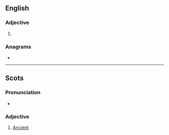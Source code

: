 ==English==

===Adjective===
{{en-adj|er|more}}

# {{obsolete form of|ancient|lang=en}}

===Anagrams===
* {{anagrams|en|a=aceinntu|nunciate|uncinate}}

----

==Scots==

===Pronunciation===
* {{IPA|/ˈanʃənt/|lang=sco}}

===Adjective===
{{sco-adj}}

# [[ancient|Ancient]]